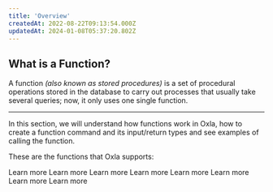 ```yaml
---
title: 'Overview'
createdAt: 2022-08-22T09:13:54.000Z
updatedAt: 2024-01-08T05:37:20.802Z
---
```


## What is a Function?

A function *(also known as stored procedures)* is a set of procedural operations stored in the database to carry out processes that usually take several queries; now, it only uses one single function.

***

In this section, we will understand how functions work in Oxla, how to create a function command and its input/return types and see examples of calling the function.

These are the functions that Oxla supports:

<CardGroup cols={4}>
  <Card
    title="Numeric Functions"
    href="https://oxla.mintlify.app/3-sql-reference/3-4-sql-functions/3-4-1-numeric-functions/numeric-functions"
>
    Learn more
  </Card>
  <Card
    title="Aggregate Functions"
    href="https://oxla.mintlify.app/3-sql-reference/3-4-sql-functions/3-4-2-aggregation-functions/aggregation-functions"
>
    Learn more
  </Card>
  <Card
    title="String Functions"
    href="https://oxla.mintlify.app/3-sql-reference/3-4-sql-functions/3-4-2-aggregation-functions/aggregation-functions"
>
    Learn more
  </Card>
  <Card
    title="Timestamp Functions"
    href="https://oxla.mintlify.app/3-sql-reference/3-4-sql-functions/3-4-4-timestamp-functions/timestamp-functions"
>
    Learn more
  </Card>
  <Card
    title="Boolean Functions"
    href="https://oxla.mintlify.app/3-sql-reference/3-4-sql-functions/3-4-5-boolean-functions/boolean-functions"
>
    Learn more
  </Card>
  <Card
    title="JSON Functions"
    href="https://oxla.mintlify.app/3-sql-reference/3-4-sql-functions/3-4-6-json-functions/json-functions"
>
    Learn more
  </Card>
  <Card
    title="Other Functions"
    href="https://oxla.mintlify.app/3-sql-reference/3-4-sql-functions/3-4-7-other-functions/other-function"
>
    Learn more
  </Card>
  <Card
    title="Trigonometric Functions"
    href="https://oxla.mintlify.app/3-sql-reference/3-4-sql-functions/trigonometric-functions"
>
    Learn more
  </Card>
</CardGroup>

